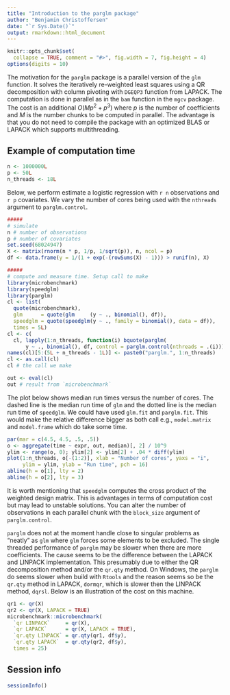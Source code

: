 ```yaml
---
title: "Introduction to the parglm package"
author: "Benjamin Christoffersen"
date: "`r Sys.Date()`"
output: rmarkdown::html_document
---
```


```r
knitr::opts_chunk$set(
  collapse = TRUE, comment = "#>", fig.width = 7, fig.height = 4)
options(digits = 10)
```

The motivation for the `parglm` package is a parallel version of the `glm` 
function. It solves the iteratively re-weighted least squares using a QR 
decomposition with column pivoting with `DGEQP3` function from LAPACK. 
The computation is done in parallel as in the `bam` function in the `mgcv` package. The 
cost is an additional $O(Mp^2 + p^3)$ where $p$ is the number of 
coefficients and $M$ is the number chunks to be computed in parallel. 
The advantage is that you do not need to compile the package with 
an optimized BLAS or LAPACK which supports multithreading.

## Example of computation time

```r
n <- 1000000L
p <- 50L
n_threads <- 18L
```

Below, we perform estimate a logistic regression with `r n` observations 
and `r p` covariates. We vary the number of cores being used with the
`nthreads` argument to `parglm.control`.

```r
#####
# simulate
n # number of observations
p # number of covariates
set.seed(68024947)
X <- matrix(rnorm(n * p, 1/p, 1/sqrt(p)), n, ncol = p)
df <- data.frame(y = 1/(1 + exp(-(rowSums(X) - 1))) > runif(n), X)
```


```r
#####
# compute and measure time. Setup call to make
library(microbenchmark)
library(speedglm)
library(parglm)
cl <- list(
  quote(microbenchmark), 
  glm      = quote(glm     (y ~ ., binomial(), df)), 
  speedglm = quote(speedglm(y ~ ., family = binomial(), data = df)), 
  times = 5L)
cl <- c(
  cl, lapply(1:n_threads, function(i) bquote(parglm(
      y ~ ., binomial(), df, control = parglm.control(nthreads = .(i))))))
names(cl)[5:(5L + n_threads - 1L)] <- paste0("parglm.", 1:n_threads)
cl <- as.call(cl)
cl # the call we make

out <- eval(cl)
out # result from `microbenchmark`
```

The plot below shows median run times versus the number of cores. The dashed line 
is the median run time of `glm` and the dotted line is the median run time of 
`speedglm`. We could have used `glm.fit` and `parglm.fit`. This would make the 
relative difference bigger as both call e.g., `model.matrix` and `model.frame` which 
do take some time.

```r
par(mar = c(4.5, 4.5, .5, .5))
o <- aggregate(time ~ expr, out, median)[, 2] / 10^9
ylim <- range(o, 0); ylim[2] <- ylim[2] + .04 * diff(ylim)
plot(1:n_threads, o[-(1:2)], xlab = "Number of cores", yaxs = "i",
     ylim = ylim, ylab = "Run time", pch = 16)
abline(h = o[1], lty = 2)
abline(h = o[2], lty = 3)
```

It is worth mentioning that `speedglm` computes the cross product of the weighted design 
matrix. This is advantages in terms of computation cost but may lead to unstable 
solutions. You can alter the number of observations in each parallel chunk 
with the `block_size` argument of `parglm.control`.

`parglm` does not at the moment handle close to singular problems 
as "neatly" as `glm` where `glm` forces some elements to be excluded. The 
single threaded performance of `parglm` may be slower when there are more coefficients. 
The cause seems to be the difference between the LAPACK and LINPACK implementation. 
This presumably due to either the QR decomposition method and/or the `qr.qty` method. 
On Windows, the `parglm` do seems slower when build with `Rtools` and the reason 
seems so be the `qr.qty` method in LAPACK, `dormqr`, which is slower then the 
LINPACK method, `dqrsl`. Below is an illustration of the 
cost on this machine. 

```r
qr1 <- qr(X)
qr2 <- qr(X, LAPACK = TRUE)
microbenchmark::microbenchmark(
  `qr LINPACK`     = qr(X), 
  `qr LAPACK`      = qr(X, LAPACK = TRUE), 
  `qr.qty LINPACK` = qr.qty(qr1, df$y), 
  `qr.qty LAPACK`  = qr.qty(qr2, df$y), 
  times = 25)
```

## Session info

```r
sessionInfo()
```

